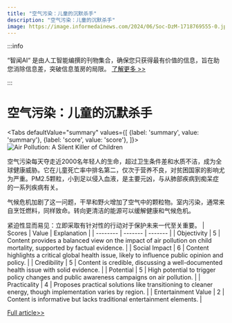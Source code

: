 ```yaml
---
title: "空气污染：儿童的沉默杀手"
description: "空气污染：儿童的沉默杀手"
image: https://image.informedainews.com/2024/06/Soc-DzM-1718769555-0.jpg
---
```



:::info

“智闻AI“ 是由人工智能编撰的刊物集合，确保您只获得最有价值的信息，旨在助您消除信息差，突破信息茧房的局限。  [了解更多 >>](/)

:::

# 空气污染：儿童的沉默杀手


<Tabs
	defaultValue="summary"
	values={[
	{label: 'summary', value: 'summary'},
	{label: 'score', value: 'score'},
]}>
<TabItem value="summary">
<img
  src="https://image.informedainews.com/2024/06/Soc-DzM-1718769555-0.jpg"
  alt="Air Pollution: A Silent Killer of Children"
/>



空气污染每天夺走近2000名年轻人的生命，超过卫生条件差和水质不洁，成为全球健康威胁。它在儿童死亡率中排名第二，仅次于营养不良，对贫困国家的影响尤为严重。PM2.5颗粒，小到足以侵入血液，是主要元凶，与从肺部疾病到痴呆症的一系列疾病有关。

气候危机加剧了这一问题，干旱和野火增加了空气中的颗粒物。室内污染，通常来自烹饪燃料，同样致命。转向更清洁的能源可以缓解健康和气候危机。

紧迫性显而易见：立即采取有针对性的行动对于保护未来一代至关重要。
</TabItem>
<TabItem value="score">
	| Scores     | Value   | Explanation |
	| -------- | ------- | ------- |
	| Objectivity  | 5    | Content provides a balanced view on the impact of air pollution on child mortality, supported by factual evidence.    |
	| Social Impact | 6     | Content highlights a critical global health issue, likely to influence public opinion and policy.    |
	| Credibility    | 5    | Content is credible, discussing a well-documented health issue with solid evidence.    |
	| Potential    | 5    | High potential to trigger policy changes and public awareness campaigns on air pollution.    |
	| Practicality    | 4    | Proposes practical solutions like transitioning to cleaner energy, though implementation varies by region.    |
	| Entertainment Value    | 2    | Content is informative but lacks traditional entertainment elements.    |
</TabItem>
</Tabs>

[Full article>>](https://www.theguardian.com/environment/article/2024/jun/18/almost-2000-children-die-every-day-from-air-pollution-report-finds)
